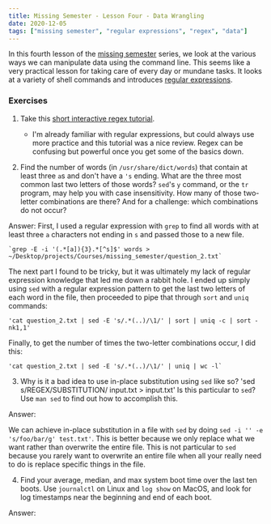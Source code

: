 ```yaml
---
title: Missing Semester - Lesson Four - Data Wrangling
date: 2020-12-05
tags: ["missing semester", "regular expressions", "regex", "data"]
---
```


In this fourth lesson of the [missing semester](https://missing.csail.mit.edu/2020/data-wrangling/) series, we look at the various ways we can manipulate data using the command line. This seems like a very practical lesson for taking care of every day or mundane tasks. It looks at a variety of shell commands and introduces [regular expressions](https://en.wikipedia.org/wiki/Regular_expression).

### Exercises

1. Take this [short interactive regex tutorial](https://regexone.com/).
	- I'm already familiar with regular expressions, but could always use more practice and this tutorial was a nice review. Regex can be confusing but powerful once you get some of the basics down.

2. Find the number of words (in `/usr/share/dict/words`) that contain at least three `a`s and don't have a `'s` ending. What are the three most common last two letters of those words? `sed`'s `y` command, or the `tr` program, may help you with case insensitivity. How many of those two-letter combinations are there? And for a challenge: which combinations do not occur?
 
Answer:
First, I used a regular expression with `grep` to find all words with at least three `a` characters not ending in `s` and passed those to a new file.

	`grep -E -i '(.*[a]){3}.*[^s]$' words > ~/Desktop/projects/Courses/missing_semester/question_2.txt`

The next part I found to be tricky, but it was ultimately my lack of regular expression knowledge that led me down a rabbit hole. I ended up simply using `sed` with a regular expression pattern to get the last two letters of each word in the file, then proceeded to pipe that through `sort` and `uniq` commands:

	'cat question_2.txt | sed -E 's/.*(..)/\1/' | sort | uniq -c | sort -nk1,1'

Finally, to get the number of times the two-letter combinations occur, I did this:

	'cat question_2.txt | sed -E 's/.*(..)/\1/' | uniq | wc -l`

3. Why is it a bad idea to use in-place substitution using `sed` like so? 'sed s/REGEX/SUBSTITUTION/ input.txt > input.txt' Is this particular to `sed`? Use `man sed` to find out how to accomplish this.

Answer:

We can achieve in-place substitution in a file with `sed` by doing `sed -i '' -e 's/foo/bar/g' test.txt'`. This is better because we only replace what we want rather than overwrite the entire file. This is not particular to `sed` because you rarely want to overwrite an entire file when all your really need to do is replace specific things in the file.

4. Find your average, median, and max system boot time over the last ten boots. Use `journalctl` on Linux and `log show` on MacOS, and look for log timestamps near the beginning and end of each boot.

Answer: 

